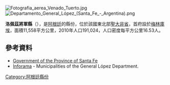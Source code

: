 [[Image:Fotografia_aerea_Venado_Tuerto.jpg|right]]
[[Image:Departamento_General_López_(Santa_Fe_-_Argentina).png|right]]

'''洛佩茲將軍縣'''（{{lang-es|Departamento General López}}），是[[阿根廷|阿根廷]]的縣份，位於該國東北部[[聖大非省|聖大非省]]，首府設於[[梅林庫埃|梅林庫埃]]，面積11,558平方公里，2010年人口191,024，人口密度每平方公里16.53人。

{{Coord|33|39|S|61|27|W|display=title}}

==參考資料==
* [http://www.santafe.gov.ar/ Government of the Province of Santa Fe] {{Wayback|url=http://www.santafe.gov.ar/ |date=20110430230821 }}
* [http://www.santa-fe.gov.ar/gbrn/inforama/distritos_departamento.php?dep=GENERAL%20LOPEZ Inforama] {{Wayback|url=http://www.santa-fe.gov.ar/gbrn/inforama/distritos_departamento.php?dep=GENERAL%20LOPEZ |date=20060507100744 }} - Municipalities of the General López Department.

{{Argentina-geo-stub}}
[[Category:阿根廷縣份|Category:阿根廷縣份]]